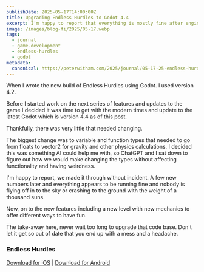 ```yaml
---
publishDate: 2025-05-17T14:00:00Z
title: Upgrading Endless Hurdles to Godot 4.4
excerpt: I'm happy to report that everything is mostly fine after engine upgrade.
image: /images/blog-fi/2025/05-17.webp
tags:
  - journal
  - game-development
  - endless-hurdles
  - godot
metadata:
  canonical: https://peterwitham.com/2025/journal/05-17-25-endless-hurdles-engine-upgrade
---
```


When I wrote the new build of Endless Hurdles using Godot. I used version 4.2.

Before I started work on the next series of features and updates to the game I decided it was time to get with the modern times and update to the latest Godot which is version 4.4 as of this post.

Thankfully, there was very little that needed changing.

The biggest change was to variable and function types that needed to go from floats to vector2 for gravity and other physics calculations. I decided this was something AI could help me with, so ChatGPT and I sat down to figure out how we would make changing the types without affecting functionality and having weirdness.

I'm happy to report, we made it through without incident. A few new numbers later and everything appears to be running fine and nobody is flying off in to the sky or crashing to the ground with the weight of a thousand suns.

Now, on to the new features including a new level with new mechanics to offer different ways to have fun.

The take-away here, never wait too long to upgrade that code base. Don't let it get so out of date that you end up with a mess and a headache.

### Endless Hurdles

[Download for iOS](https://apps.apple.com/us/app/endlesshurdles/id6450933481) | [Download for Android](https://play.google.com/store/apps/details?id=com.peterwitham.endlesshurdles&pli=1)
